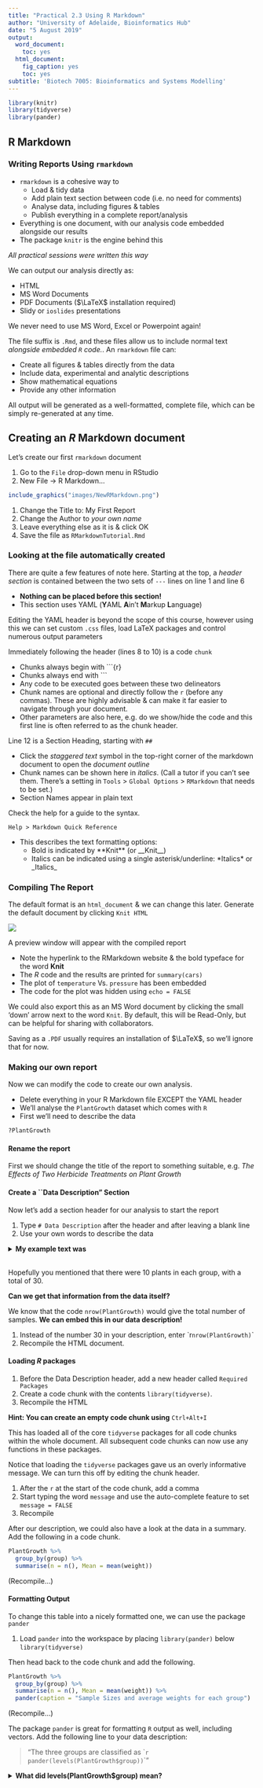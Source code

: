 ```yaml
---
title: "Practical 2.3 Using R Markdown"
author: "University of Adelaide, Bioinformatics Hub"
date: "5 August 2019"
output:
  word_document:
    toc: yes
  html_document:
    fig_caption: yes
    toc: yes
subtitle: 'Biotech 7005: Bioinformatics and Systems Modelling'
---
```


```r
library(knitr)
library(tidyverse)
library(pander)
```


## R Markdown

### Writing Reports Using `rmarkdown`

* `rmarkdown` is a cohesive way to
    + Load & tidy data 
    + Add plain text section between code (i.e. no need for comments)
    + Analyse data, including figures & tables
    + Publish everything in a complete report/analysis
* Everything is one document, with our analysis code embedded alongside our results
* The package `knitr` is the engine behind this

*All practical sessions were written this way*

We can output our analysis directly as:

* HTML
* MS Word Documents
* PDF Documents ($\LaTeX$ installation required)
* Slidy or `ioslides` presentations

We never need to use MS Word, Excel or Powerpoint again!

The file suffix is `.Rmd`, and these files allow us to include normal text *alongside embedded `R` code.*.
An `rmarkdown` file can:

- Create all figures & tables directly from the data
- Include data, experimental and analytic descriptions
- Show mathematical equations
- Provide any other information

All output will be generated as a well-formatted, complete file, which can be simply re-generated at any time.


## Creating an *R* Markdown document

Let's create our first `rmarkdown` document

1. Go to the `File` drop-down menu in RStudio
2. New File -> R Markdown...


```r
include_graphics("images/NewRMarkdown.png")
```

1. Change the Title to: My First Report
2. Change the Author to *your own name*
3. Leave everything else as it is & click OK
4. Save the file as `RMarkdownTutorial.Rmd`

### Looking at the file automatically created

There are quite a few features of note here.
Starting at the top, a *header section* is contained between the two sets of `---` lines on line 1 and line 6

- __Nothing can be placed before this section!__
- This section uses YAML (**Y**AML **A**in't **M**arkup **L**anguage)

Editing the YAML header is beyond the scope of this course, however using this we can set custom `.css` files, load LaTeX packages and control numerous output parameters

Immediately following the header (lines 8 to 10) is a code `chunk`

- Chunks always begin with ```{r}
- Chunks always end with ```
- Any code to be executed goes between these two delineators
- Chunk names are optional and directly follow the `r` (before any commas). These are highly advisable & can make it far easier to navigate through your document.
- Other parameters are also here, e.g. do we show/hide the code and this first line is often referred to as the chunk header.

Line 12 is a Section Heading, starting with `##`

- Click the _staggered text_ symbol in the top-right corner of the markdown document to open the _document outline_
- Chunk names can be shown here in _italics_. (Call a tutor if you can't see them. There's a setting in `Tools` > `Global Options` > `RMarkdown` that needs to be set.)
- Section Names appear in plain text

Check the help for a guide to the syntax.

`Help > Markdown Quick Reference`

- This describes the text formatting options: 
    + Bold is indicated by \*\*Knit\*\* (or \_\_Knit\_\_)
    + Italics can be indicated using a single asterisk/underline: \*Italics\* or \_Italics\_


### Compiling The Report

The default format is an `html_document` & we can change this later.
Generate the default document by clicking `Knit HTML`

![](images/knit.png)

A preview window will appear with the compiled report

- Note the hyperlink to the RMarkdown website & the bold typeface for the word **Knit**
- The *R* code and the results are printed for `summary(cars)`
- The plot of `temperature` Vs. `pressure` has been embedded
- The code for the plot was hidden using `echo = FALSE`

    
We could also export this as an MS Word document by clicking the small 'down' arrow next to the word `Knit`.
By default, this will be Read-Only, but can be helpful for sharing with collaborators.

Saving as a `.PDF` usually requires an installation of $\LaTeX$, so we'll ignore that for now.

### Making our own report

Now we can modify the code to create our own analysis.

- Delete everything in your R Markdown file EXCEPT the YAML header
- We'll analyse the `PlantGrowth` dataset which comes with `R`
- First we'll need to describe the data

```r
?PlantGrowth
```

#### Rename the report

First we should change the title of the report to something suitable, e.g. *The Effects of Two Herbicide Treatments on Plant Growth*

#### Create a ``Data Description" Section

Now let's add a section header for our analysis to start the report

1. Type `# Data Description` after the header and after leaving a blank line
2. Use your own words to describe the data

<details><summary><b>My example text was</b></summary>

> Plants were treated with two different herbicides and the effects on growth were compared using the dried weight of the plants after one month.
Both treatments were compared to a control group of plants which were not treated with any herbicide.
Each group contained 10 plants, giving a total of 30 plants.

</details>
<br>
Hopefully you mentioned that there were 10 plants in each group, with a total of 30.

__Can we get that information from the data itself?__

We know that the code `nrow(PlantGrowth)` would give the total number of samples.
__We can embed this in our data description!__

1. Instead of the number 30 in your description, enter \`r` nrow(PlantGrowth)`\`
2. Recompile the HTML document.

#### Loading *R* packages

1. Before the Data Description header, add a new header called `Required Packages`
2. Create a code chunk with the contents `library(tidyverse)`.
3. Recompile the HTML

**Hint: You can create an empty code chunk using** `Ctrl+Alt+I`

This has loaded all of the core `tidyverse` packages for all code chunks within the whole document.
All subsequent code chunks can now use any functions in these packages.

Notice that loading the `tidyverse` packages gave us an overly informative message.
We can turn this off by editing the chunk header.

1. After the `r` at the start of the code chunk, add a comma
2. Start typing the word `message` and use the auto-complete feature to set `message = FALSE`
3. Recompile

After our description, we could also have a look at the data in a summary.
Add the following in a code chunk.

```r
PlantGrowth %>% 
  group_by(group) %>% 
  summarise(n = n(), Mean = mean(weight)) 
```

(Recompile...)

#### Formatting Output

To change this table into a nicely formatted one, we can use the package `pander`

1. Load `pander` into the workspace by placing `library(pander)` below `library(tidyverse)`

Then head back to the code chunk and add the following.


```r
PlantGrowth %>% 
  group_by(group) %>% 
  summarise(n = n(), Mean = mean(weight)) %>%
  pander(caption = "Sample Sizes and average weights for each group")
```

(Recompile...)

The package `pander` is great for formatting `R` output as well, including vectors.
Add the following line to your data description:

> "The three groups are classified as \``r` `pander(levels(PlantGrowth$group))`\`"

<details><summary><b>What did levels(PlantGrowth$group) mean?</b></summary>
This column is considered by `R` to be a categorical variable.
`R` stores these as a data-type called a factor, and the different values it can take are known as `levels`.
Here we have three different categories (or treatments) which represent the control and two treatments.
<details>
<br>

#### Add a plot of the data

We can use `ggplot2` for this

1. This was already loaded with `library(tidyverse)`
2. Create a plot using `geom_boxplot()`
3. Fill the boxes based on the `group` variable


```r
ggplot(PlantGrowth, aes(x = group, y = weight, fill = group)) +
  geom_boxplot() +
  theme_bw() +
  labs(x = "Treatment Group", y = "Dried Weight (g)")
```

#### Analyse the data

Here we can fit a simple linear regression using:

- `weight` as the response variable
- `group` as the predictor variable

To fit a linear model in `R`:

1. Use the function `lm()`
2. Save the results as a new object

In the following line of code, we are saying the the `weight` measurements are dependent on the `group` each plant belongs to (`weight ~ group`).
In `R` we can usually read the `~` symbol as *depends on* (or *is a function of*).

```r
model_fit <- lm(weight ~ group, data = PlantGrowth)
```

We can view the `summary()` or `anova()` for a given model using this functions on the saved model.

```r
summary(model_fit)
anova(model_fit)
```

To place these as formatted tables in the text we can also use `pander()`, which has a default format setting for these types of objects.

```r
model_fit %>% summary() %>% pander()
```

```r
model_fit %>% anova() %>% pander()
```

You can change the default captions if you like using the argument `caption = "my caption"` inside the `pnder()` function.

#### Finishing the analysis

After you're happy with the way your analysis looks

- A good habit is to finish with a section called `Session Info`
- Add a code chunk which calls the `R` command `sessionInfo()`
- We can also wrap the output of `sessionInfo()` inside the `pander()` function to provide yet another nicely formatted section in our report.

So far we've been compiling everything as HTML, but let's switch to an MS Word document.
We could email this to our supervisors, or upload to Google docs for collaborators...

### Summary

This basic process is incredibly useful

- We never need to cut & paste anything between `R` and other documents
- Every piece of information can be drawn directly from our `R` analysis
- We can very easily incorporate new data as it arrives
- We can describe our code using either comments, or plain text in the surrounding paragraphs
- Creates *reproducible research*

